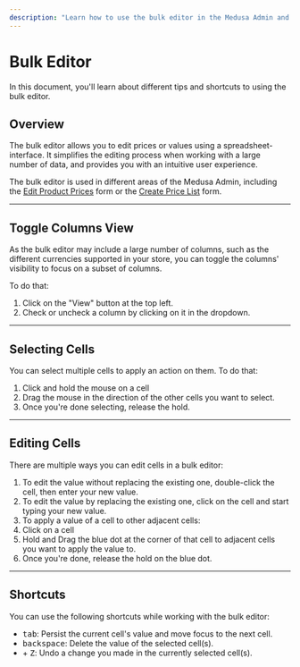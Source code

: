 ```yaml
---
description: "Learn how to use the bulk editor in the Medusa Admin and its shortcuts. The bulk editor is available in different areas, including the product details page and the Create Price List form."
---
```



# Bulk Editor

In this document, you'll learn about different tips and shortcuts to using the bulk editor.

## Overview

The bulk editor allows you to edit prices or values using a spreadsheet-interface. It simplifies the editing process when working with a large number of data, and provides you with an intuitive user experience.

The bulk editor is used in different areas of the Medusa Admin, including the [Edit Product Prices](../products/manage.mdx#edit-product-prices) form or the [Create Price List](../price-lists/manage.mdx#step-3-edit-prices) form.

---

## Toggle Columns View

As the bulk editor may include a large number of columns, such as the different currencies supported in your store, you can toggle the columns' visibility to focus on a subset of columns.

To do that:

1. Click on the "View" button at the top left.
2. Check or uncheck a column by clicking on it in the dropdown.

---

## Selecting Cells

You can select multiple cells to apply an action on them. To do that:

1. Click and hold the mouse on a cell
2. Drag the mouse in the direction of the other cells you want to select.
3. Once you're done selecting, release the hold.

---

## Editing Cells

There are multiple ways you can edit cells in a bulk editor:

1. To edit the value without replacing the existing one, double-click the cell, then enter your new value.
2. To edit the value by replacing the existing one, click on the cell and start typing your new value.
3. To apply a value of a cell to other adjacent cells:
  1. Click on a cell
  2. Hold and Drag the blue dot at the corner of that cell to adjacent cells you want to apply the value to.
  3. Once you're done, release the hold on the blue dot.

---

## Shortcuts

You can use the following shortcuts while working with the bulk editor:

- <kbd>tab</kbd>: Persist the current cell's value and move focus to the next cell.
- <kbd>backspace</kbd>: Delete the value of the selected cell(s).
- <kbd children={getOsShortcut()}></kbd> + <kbd>Z</kbd>: Undo a change you made in the currently selected cell(s).